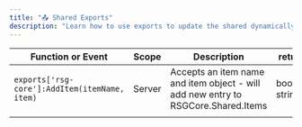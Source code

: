 ```yaml
---
title: "📤 Shared Exports"
description: "Learn how to use exports to update the shared dynamically!"
---
```




| **Function or Event**                         | **Scope** | **Description**                                                                   | **returns**     |
| --------------------------------------------- | --------- | --------------------------------------------------------------------------------- | --------------- |
| `exports['rsg-core']:AddItem(itemName, item)` | Server    | Accepts an item name and item object - will add new entry to RSGCore.Shared.Items | boolean, string |
|                                               |           |                                                                                   |                 |